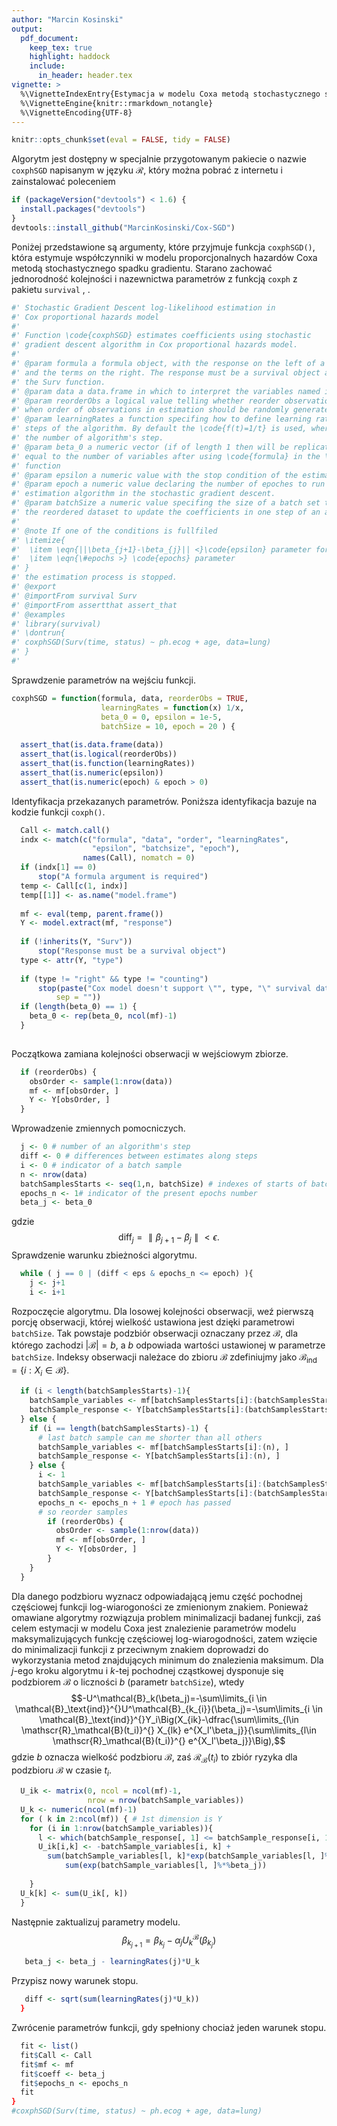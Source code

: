 ```yaml
---
author: "Marcin Kosinski"
output:
  pdf_document:
    keep_tex: true
    highlight: haddock
    include: 
      in_header: header.tex
vignette: >
  %\VignetteIndexEntry{Estymacja w modelu Coxa metodą stochastycznego spadku gradientu}
  %\VignetteEngine{knitr::rmarkdown_notangle}
  %\VignetteEncoding{UTF-8}
---
```

```r
knitr::opts_chunk$set(eval = FALSE, tidy = FALSE)
```

Algorytm jest dostępny w specjalnie przygotowanym pakiecie o nazwie `coxphSGD` napisanym w języku $\mathcal{R}$, który można pobrać z internetu i zainstalować poleceniem
```r
if (packageVersion("devtools") < 1.6) {
  install.packages("devtools")
}
devtools::install_github("MarcinKosinski/Cox-SGD")
```

Poniżej przedstawione są argumenty, które przyjmuje funkcja `coxphSGD()`, która estymuje współczynniki w modelu proporcjonalnych hazardów Coxa metodą stochastycznego spadku gradientu. Starano zachować jednorodność kolejności i nazewnictwa parametrów z funkcją `coxph` z pakietu `survival` \cite{ther}, \cite{survival}.

```r
#' Stochastic Gradient Descent log-likelihood estimation in 
#' Cox proportional hazards model
#' 
#' Function \code{coxphSGD} estimates coefficients using stochastic
#' gradient descent algorithm in Cox proportional hazards model.
#' 
#' @param formula a formula object, with the response on the left of a ~ operator,
#' and the terms on the right. The response must be a survival object as returned by
#' the Surv function.
#' @param data a data.frame in which to interpret the variables named in the \code{formula}.
#' @param reorderObs a logical value telling whether reorder observations at each epoch.
#' when order of observations in estimation should be randomly generated.
#' @param learningRates a function specifing how to define learning rates in 
#' steps of the algorithm. By default the \code{f(t)=1/t} is used, where \code{t} is
#' the number of algorithm's step.
#' @param beta_0 a numeric vector (if of length 1 then will be replicated) of length 
#' equal to the number of variables after using \code{formula} in the \code{model.matrix}
#' function
#' @param epsilon a numeric value with the stop condition of the estimation algorithm. 
#' @param epoch a numeric value declaring the number of epoches to run for the
#' estimation algorithm in the stochastic gradient descent.
#' @param batchSize a numeric value specifing the size of a batch set to take from 
#' the reordered dataset to update the coefficients in one step of an algorithm.
#'
#' @note If one of the conditions is fullfiled
#' \itemize{
#'  \item \eqn{||\beta_{j+1}-\beta_{j}|| <}\code{epsilon} parameter for any \eqn{j}
#'  \item \eqn{\#epochs >} \code{epochs} parameter
#' }
#' the estimation process is stopped.
#' @export
#' @importFrom survival Surv
#' @importFrom assertthat assert_that
#' @examples
#' library(survival)
#' \dontrun{
#' coxphSGD(Surv(time, status) ~ ph.ecog + age, data=lung)
#' }
#' 
```
Sprawdzenie parametrów na wejściu funkcji.
```r
coxphSGD = function(formula, data, reorderObs = TRUE,
                    learningRates = function(x) 1/x,
                    beta_0 = 0, epsilon = 1e-5,
                    batchSize = 10, epoch = 20 ) {
  
  assert_that(is.data.frame(data))
  assert_that(is.logical(reorderObs))
  assert_that(is.function(learningRates))
  assert_that(is.numeric(epsilon))
  assert_that(is.numeric(epoch) & epoch > 0)
```
Identyfikacja przekazanych parametrów. Poniższa identyfikacja bazuje na kodzie funkcji `coxph()`.
```r
  Call <- match.call()
  indx <- match(c("formula", "data", "order", "learningRates",
                  "epsilon", "batchsize", "epoch"),
                names(Call), nomatch = 0)
  if (indx[1] == 0) 
      stop("A formula argument is required")
  temp <- Call[c(1, indx)]
  temp[[1]] <- as.name("model.frame")
  
  mf <- eval(temp, parent.frame())
  Y <- model.extract(mf, "response")
  
  if (!inherits(Y, "Surv")) 
      stop("Response must be a survival object")
  type <- attr(Y, "type")
  
  if (type != "right" && type != "counting") 
      stop(paste("Cox model doesn't support \"", type, "\" survival data", 
          sep = ""))
  if (length(beta_0) == 1) {
    beta_0 <- rep(beta_0, ncol(mf)-1)
  }
  
```
Początkowa zamiana kolejności obserwacji w wejściowym zbiorze.
```r
  if (reorderObs) {
    obsOrder <- sample(1:nrow(data))
    mf <- mf[obsOrder, ]
    Y <- Y[obsOrder, ]
  }
```
Wprowadzenie zmiennych pomocniczych.
```r
  j <- 0 # number of an algorithm's step
  diff <- 0 # differences between estimates along steps
  i <- 0 # indicator of a batch sample
  n <- nrow(data)
  batchSamplesStarts <- seq(1,n, batchSize) # indexes of starts of batch samples
  epochs_n <- 1# indicator of the present epochs number
  beta_j <- beta_0
```
gdzie $$ \text{diff}_{j} = \parallel \beta_{j+1}-\beta_j\parallel < \epsilon .$$
Sprawdzenie warunku zbieżności algorytmu.
```r
  while ( j == 0 | (diff < eps & epochs_n <= epoch) ){
    j <- j+1
    i <- i+1
```    
Rozpoczęcie algorytmu. Dla losowej kolejności obserwacji, weź pierwszą porcję obserwacji, której wielkość ustawiona jest dzięki parametrowi `batchSize`. Tak powstaje podzbiór obserwacji oznaczany przez $\mathcal{B}$, dla którego zachodzi $|\mathcal{B}| = b$, a $b$ odpowiada wartości ustawionej w parametrze `batchSize`. Indeksy obserwacji należace do zbioru $\mathcal{B}$ zdefiniujmy jako $\mathcal{B}_{\text{ind}} = \{i: X_i \in \mathcal{B} \}$.
```r
  if (i < length(batchSamplesStarts)-1){
    batchSample_variables <- mf[batchSamplesStarts[i]:(batchSamplesStarts[i]+batchSize-1), ]
    batchSample_response <- Y[batchSamplesStarts[i]:(batchSamplesStarts[i]+batchSize-1), ]
  } else {
    if (i == length(batchSamplesStarts)-1) {
      # last batch sample can me shorter than all others
      batchSample_variables <- mf[batchSamplesStarts[i]:(n), ]
      batchSample_response <- Y[batchSamplesStarts[i]:(n), ]
    } else {
      i <- 1
      batchSample_variables <- mf[batchSamplesStarts[i]:(batchSamplesStarts[i]+batchSize-1), ]
      batchSample_response <- Y[batchSamplesStarts[i]:(batchSamplesStarts[i]+batchSize-1), ]
      epochs_n <- epochs_n + 1 # epoch has passed
      # so reorder samples
        if (reorderObs) {
          obsOrder <- sample(1:nrow(data))
          mf <- mf[obsOrder, ]
          Y <- Y[obsOrder, ]
        }
    }
  }
```
Dla danego podzbioru wyznacz odpowiadającą jemu część pochodnej częściowej funkcji log-wiarogoności ze zmienionym znakiem. Ponieważ omawiane algorytmy rozwiązuja problem minimalizacji badanej funkcji,
zaś celem estymacji w modelu Coxa jest znalezienie parametrów modelu maksymalizujących funkcję częściowej log-wiarogodności, zatem wzięcie do minimalizacji funkcji z przeciwnym znakiem doprowadzi do wykorzystania metod znajdujących minimum do znalezienia maksimum. Dla $j$-ego kroku algorytmu i $k$-tej pochodnej cząstkowej dysponuje się podzbiorem $\mathcal{B}$ o liczności $b$ (parametr `batchSize`), wtedy
$$-U^\mathcal{B}_k(\beta_j)=-\sum\limits_{i \in \mathcal{B}_\text{ind}}^{}U^\mathcal{B}_{k_{i}}(\beta_j)=-\sum\limits_{i \in \mathcal{B}_\text{ind}}^{}Y_i\Big(X_{ik}-\dfrac{\sum\limits_{l\in \mathscr{R}_\mathcal{B}(t_i)}^{} X_{lk} e^{X_l'\beta_j}}{\sum\limits_{l\in \mathscr{R}_\mathcal{B}(t_i)}^{} e^{X_l'\beta_j}}\Big),$$
gdzie $b$ oznacza wielkość podzbioru $\mathcal{B}$, zaś $\mathscr{R}_\mathcal{B}(t_i)$ to zbiór ryzyka dla podzbioru $\mathcal{B}$ w czasie $t_i$.

```r
  U_ik <- matrix(0, ncol = ncol(mf)-1,
                 nrow = nrow(batchSample_variables))
  U_k <- numeric(ncol(mf)-1)
  for ( k in 2:ncol(mf)) { # 1st dimension is Y
    for (i in 1:nrow(batchSample_variables)){
      l <- which(batchSample_response[, 1] <= batchSample_response[i, 1])
      U_ik[i,k] <- -batchSample_variables[i, k] +
        sum(batchSample_variables[l, k]*exp(batchSample_variables[l, ]%*%beta_j))/
            sum(exp(batchSample_variables[l, ]%*%beta_j)) 
            
    }
  U_k[k] <- sum(U_ik[, k])  
  }
```

Następnie zaktualizuj parametry modelu.
$$\beta_{k_{j+1}} = \beta_{k_{j}} - \alpha_{j}U^{\mathcal{B}}_{k}(\beta_{k_{j}})$$
```r
   beta_j <- beta_j - learningRates(j)*U_k
```
Przypisz nowy warunek stopu.
```r
   diff <- sqrt(sum(learningRates(j)*U_k))
  }
```

Zwrócenie parametrów funkcji, gdy spełniony chociaż jeden warunek stopu.
```r
  fit <- list()
  fit$Call <- Call
  fit$mf <- mf
  fit$coeff <- beta_j
  fit$epochs_n <- epochs_n
  fit
}
#coxphSGD(Surv(time, status) ~ ph.ecog + age, data=lung)
```
